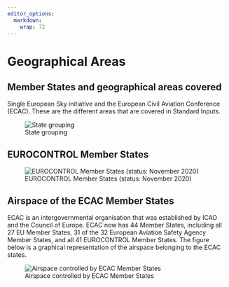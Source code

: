 ```yaml
---
editor_options: 
  markdown: 
    wrap: 72
---
```


# Geographical Areas {#sec-geographical-areas .unnumbered}

## Member States and geographical areas covered {.unnumbered}

Single European Sky initiative and the European Civil Aviation Conference (ECAC). These are the different areas that are covered in Standard Inputs.

![State grouping](figures/eu_orgs.png){#fig-member-states-set-diagram}

## EUROCONTROL Member States {.unnumbered}

![EUROCONTROL Member States (status: November 2020)](figures/eurocontrol_ms.png){#fig-eurocontrol-member-states}

## Airspace of the ECAC Member States {.unnumbered}

ECAC is an intergovernmental organisation that was established by ICAO and the Council of Europe. ECAC now has 44 Member States, including all 27 EU Member States, 31 of the 32 European Aviation Safety Agency Member States, and all 41 EUROCONTROL Member States. The figure below is a graphical representation of the airspace belonging to the ECAC states.

![Airspace controlled by ECAC Member States](figures/ecac_airspace_fir.png){#fig-ecac-airspace-fir}
